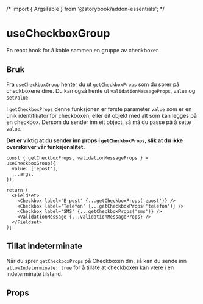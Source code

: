 /* import { ArgsTable } from '@storybook/addon-essentials'; */

<Meta of={useCheckboxGroupStories} />

# useCheckboxGroup

En react hook for å koble sammen en gruppe av checkboxer.

<Primary />

## Bruk

Fra `useCheckboxGroup` henter du ut `getCheckboxProps` som du sprer på checkboxene dine. 
Du kan også hente ut `validationMessageProps`, `value` og `setValue`.

I `getCheckboxProps` denne funksjonen er første parameter `value` som er en unik identifikator for checkboxen, eller eit objekt med alt som kan legges på en checkbox.
Dersom du sender inn eit object, så må du passe på å sette `value`.

**Det er viktig at du sender inn props i `getCheckboxProps`, slik at du ikke overskriver vår funksjonalitet.**

```tsx
const { getCheckboxProps, validationMessageProps } = useCheckboxGroup({
  value: ['epost'],
  ...args,
});

return (
  <Fieldset>
    <Checkbox label='E-post' {...getCheckboxProps('epost')} />
    <Checkbox label='Telefon' {...getCheckboxProps('telefon')} />
    <Checkbox label='SMS' {...getCheckboxProps('sms')} />
    <ValidationMessage {...validationMessageProps} />
  </Fieldset>
);
```

## Tillat indeterminate

Når du sprer `getCheckboxProps` på Checkboxen din, så kan du sende inn `allowIndeterminate: true` for å tillate at checkboxen kan være i en indeterminate tilstand.

<Canvas of={useCheckboxGroupStories.AllowIndeterminate} />

## Props

<ArgTypes of={useCheckboxGroupStories} />
